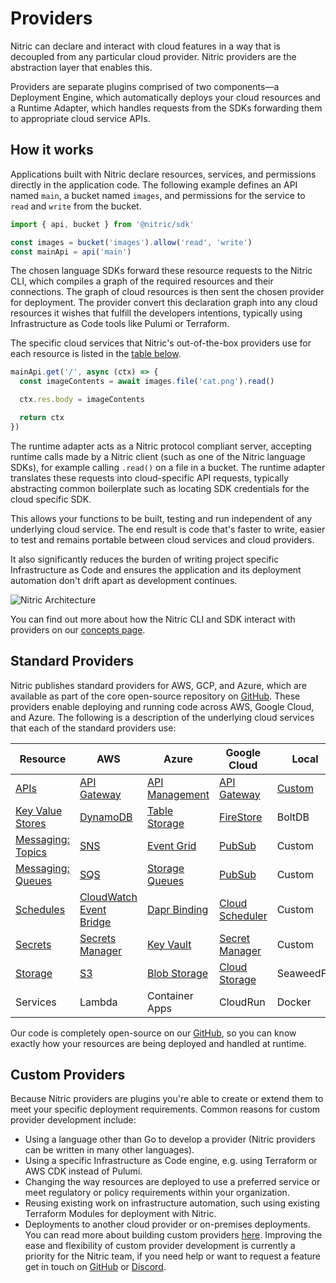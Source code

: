 
# Providers

Nitric can declare and interact with cloud features in a way that is decoupled from any particular cloud provider. Nitric providers are the abstraction layer that enables this.

Providers are separate plugins comprised of two components—a Deployment Engine, which automatically deploys your cloud resources and a Runtime Adapter, which handles requests from the SDKs forwarding them to appropriate cloud service APIs.

## How it works

Applications built with Nitric declare resources, services, and permissions directly in the application code. The following example defines an API named `main`, a bucket named `images`, and permissions for the service to `read` and `write` from the bucket.

```js {{ tag: 'services/example.js' }}
import { api, bucket } from '@nitric/sdk'

const images = bucket('images').allow('read', 'write')
const mainApi = api('main')
```

The chosen language SDKs forward these resource requests to the Nitric CLI, which compiles a graph of the required resources and their connections. The graph of cloud resources is then sent the chosen provider for deployment. The provider convert this declaration graph into any cloud resources it wishes that fulfill the developers intentions, typically using Infrastructure as Code tools like Pulumi or Terraform.

The specific cloud services that Nitric's out-of-the-box providers use for each resource is listed in the [table below](#standard-providers).

```js
mainApi.get('/', async (ctx) => {
  const imageContents = await images.file('cat.png').read()

  ctx.res.body = imageContents

  return ctx
})
```

The runtime adapter acts as a Nitric protocol compliant server, accepting runtime calls made by a Nitric client (such as one of the Nitric language SDKs), for example calling `.read()` on a file in a bucket. The runtime adapter translates these requests into cloud-specific API requests, typically abstracting common boilerplate such as locating SDK credentials for the cloud specific SDK.

This allows your functions to be built, testing and run independent of any underlying cloud service. The end result is code that's faster to write, easier to test and remains portable between cloud services and cloud providers.

It also significantly reduces the burden of writing project specific Infrastructure as Code and ensures the application and its deployment automation don't drift apart as development continues.

![Nitric Architecture](/docs/images/guides/custom-provider/custom-provider-architecture.png)

You can find out more about how the Nitric CLI and SDK interact with providers on our [concepts page](/concepts/how-nitric-works).

## Standard Providers

Nitric publishes standard providers for AWS, GCP, and Azure, which are available as part of the core open-source repository on [GitHub](https://github.com/nitrictech/nitric/tree/main/cloud). These providers enable deploying and running code across AWS, Google Cloud, and Azure. The following is a description of the underlying cloud services that each of the standard providers use:

| **Resource**                           | **AWS**                                              | **Azure**                                   | **Google Cloud**                             | **Local**                                                                          |
| -------------------------------------- | ---------------------------------------------------- | ------------------------------------------- | -------------------------------------------- | ---------------------------------------------------------------------------------- |
| [APIs](/apis)                          | [API Gateway](./providers/aws/apis)                  | [API Management](./providers/azure/apis)    | [API Gateway](./providers/gcp/apis)          | [Custom](https://github.com/nitrictech/cli/blob/main/pkg/cloud/gateway/gateway.go) |
| [Key Value Stores ](/keyvalue)         | [DynamoDB](./providers/aws/keyvalue)                 | [Table Storage](./providers/azure/keyvalue) | [FireStore](./providers/gcp/keyvalue)        | BoltDB                                                                             |
| [Messaging: Topics](/messaging#topics) | [SNS](./providers/aws/topics)                        | [Event Grid](./providers/azure/topics)      | [PubSub](./providers/gcp/topics)             | Custom                                                                             |
| [Messaging: Queues](/messaging#queues) | [SQS](./providers/aws/queues)                        | [Storage Queues](./providers/azure/queues)  | [PubSub](./providers/gcp/queues)             | Custom                                                                             |
| [Schedules](/schedules)                | [CloudWatch Event Bridge](./providers/aws/schedules) | [Dapr Binding](./providers/azure/schedules) | [Cloud Scheduler](./providers/gcp/schedules) | Custom                                                                             |
| [Secrets](/secrets)                    | [Secrets Manager](./providers/aws/secrets)           | [Key Vault](./providers/azure/secrets)      | [Secret Manager](./providers/gcp/secrets)    | Custom                                                                             |
| [Storage](/storage#buckets)            | [S3](./providers/aws/storage)                        | [Blob Storage](./providers/azure/storage)   | [Cloud Storage](./providers/gcp/storage)     | SeaweedFS                                                                          |
| Services                               | Lambda                                               | Container Apps                              | CloudRun                                     | Docker                                                                             |

Our code is completely open-source on our [GitHub](https://github.com/nitrictech/nitric), so you can know exactly how your resources are being deployed and handled at runtime.

## Custom Providers

Because Nitric providers are plugins you're able to create or extend them to meet your specific deployment requirements. Common reasons for custom provider development include:

- Using a language other than Go to develop a provider (Nitric providers can be written in many other languages).
- Using a specific Infrastructure as Code engine, e.g. using Terraform or AWS CDK instead of Pulumi.
- Changing the way resources are deployed to use a preferred service or meet regulatory or policy requirements within your organization.
- Reusing existing work on infrastructure automation, such using existing Terraform Modules for deployment with Nitric.
- Deployments to another cloud provider or on-premises deployments.
  You can read more about building custom providers [here](/reference/providers/custom/building-custom-provider).
  <Note>
    Improving the ease and flexibility of custom provider development is
    currently a priority for the Nitric team, if you need help or want to
    request a feature get in touch on
    [GitHub](https://github.com/nitrictech/nitric) or
    [Discord](https://nitric.io/chat).
  </Note>
